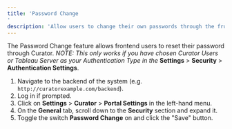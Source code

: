 ```yaml
---
title: 'Password Change'
description: 'Allow users to change their own passwords through the frontend interface for improved account security.'
---
```


The Password Change feature allows frontend users to reset their password through Curator. *NOTE: This only works if you
have chosen Curator Users or Tableau Server as your Authentication Type in the* **Settings** > **Security** >
**Authentication Settings**.

1. Navigate to the backend of the system (e.g. `http://curatorexample.com/backend`).
2. Log in if prompted.
3. Click on **Settings** > **Curator** > **Portal Settings** in the left-hand menu.
4. On the **General** tab, scroll down to the **Security** section and expand it.
5. Toggle the switch **Password Change** on and click the "Save" button.
